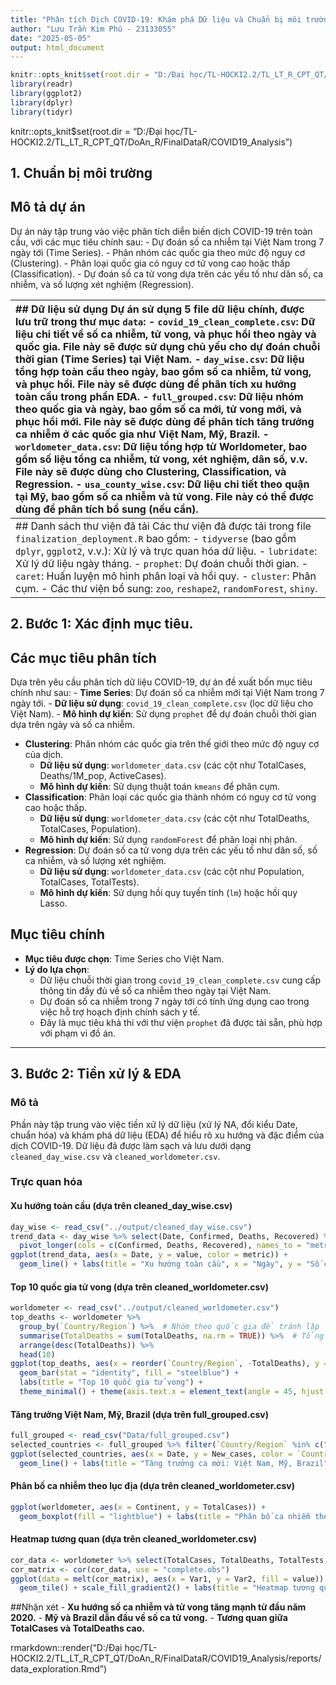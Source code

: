 ```yaml
---
title: "Phân tích Dịch COVID-19: Khám phá Dữ liệu và Chuẩn bị môi trường"
author: "Lưu Trần Kim Phú - 23133055"
date: "2025-05-05"
output: html_document
---
```

```r
knitr::opts_knit$set(root.dir = "D:/Đại học/TL-HOCKI2.2/TL_LT_R_CPT_QT/DoAn_R/FinalDataR/COVID19_Analysis")
library(readr)
library(ggplot2)
library(dplyr)      
library(tidyr)
```
knitr::opts_knit$set(root.dir = "D:/Đại học/TL-HOCKI2.2/TL_LT_R_CPT_QT/DoAn_R/FinalDataR/COVID19_Analysis")

## 1. Chuẩn bị môi trường

## Mô tả dự án
Dự án này tập trung vào việc phân tích diễn biến dịch COVID-19 trên toàn cầu, với các mục tiêu chính sau:
- Dự đoán số ca nhiễm tại Việt Nam trong 7 ngày tới (Time Series).
- Phân nhóm các quốc gia theo mức độ nguy cơ (Clustering).
- Phân loại quốc gia có nguy cơ tử vong cao hoặc thấp (Classification).
- Dự đoán số ca tử vong dựa trên các yếu tố như dân số, ca nhiễm, và số lượng xét nghiệm (Regression).

-------------------------------------------------------------------------------------------------------------------------------------------
## Dữ liệu sử dụng
Dự án sử dụng 5 file dữ liệu chính, được lưu trữ trong thư mục `data`:
- **`covid_19_clean_complete.csv`**: Dữ liệu chi tiết về số ca nhiễm, tử vong, và phục hồi theo ngày và quốc gia. File này sẽ được sử dụng chủ yếu cho dự đoán chuỗi thời gian (Time Series) tại Việt Nam.
- **`day_wise.csv`**: Dữ liệu tổng hợp toàn cầu theo ngày, bao gồm số ca nhiễm, tử vong, và phục hồi. File này sẽ được dùng để phân tích xu hướng toàn cầu trong phần EDA.
- **`full_grouped.csv`**: Dữ liệu nhóm theo quốc gia và ngày, bao gồm số ca mới, tử vong mới, và phục hồi mới. File này sẽ được dùng để phân tích tăng trưởng ca nhiễm ở các quốc gia như Việt Nam, Mỹ, Brazil.
- **`worldometer_data.csv`**: Dữ liệu tổng hợp từ Worldometer, bao gồm số liệu tổng ca nhiễm, tử vong, xét nghiệm, dân số, v.v. File này sẽ được dùng cho Clustering, Classification, và Regression.
- **`usa_county_wise.csv`**: Dữ liệu chi tiết theo quận tại Mỹ, bao gồm số ca nhiễm và tử vong. File này có thể được dùng để phân tích bổ sung (nếu cần).

-------------------------------------------------------------------------------------------------------------------------------------------
## Danh sách thư viện đã tải
Các thư viện đã được tải trong file `finalization_deployment.R` bao gồm:
- `tidyverse` (bao gồm `dplyr`, `ggplot2`, v.v.): Xử lý và trực quan hóa dữ liệu.
- `lubridate`: Xử lý dữ liệu ngày tháng.
- `prophet`: Dự đoán chuỗi thời gian.
- `caret`: Huấn luyện mô hình phân loại và hồi quy.
- `cluster`: Phân cụm.
- Các thư viện bổ sung: `zoo`, `reshape2`, `randomForest`, `shiny`.

-------------------------------------------------------------------------------------------------------------------------------------------
## 2. Bước 1: Xác định mục tiêu.
## Các mục tiêu phân tích

Dựa trên yêu cầu phân tích dữ liệu COVID-19, dự án đề xuất bốn mục tiêu chính như sau:
- **Time Series**: Dự đoán số ca nhiễm mới tại Việt Nam trong 7 ngày tới.
  - **Dữ liệu sử dụng**: `covid_19_clean_complete.csv` (lọc dữ liệu cho Việt Nam).
  - **Mô hình dự kiến**: Sử dụng `prophet` để dự đoán chuỗi thời gian dựa trên ngày và số ca nhiễm.

- **Clustering**: Phân nhóm các quốc gia trên thế giới theo mức độ nguy cơ của dịch.
  - **Dữ liệu sử dụng**: `worldometer_data.csv` (các cột như TotalCases, Deaths/1M_pop, ActiveCases).
  - **Mô hình dự kiến**: Sử dụng thuật toán `kmeans` để phân cụm.

- **Classification**: Phân loại các quốc gia thành nhóm có nguy cơ tử vong cao hoặc thấp.
  - **Dữ liệu sử dụng**: `worldometer_data.csv` (các cột như TotalDeaths, TotalCases, Population).
  - **Mô hình dự kiến**: Sử dụng `randomForest` để phân loại nhị phân.

- **Regression**: Dự đoán số ca tử vong dựa trên các yếu tố như dân số, số ca nhiễm, và số lượng xét nghiệm.
  - **Dữ liệu sử dụng**: `worldometer_data.csv` (các cột như Population, TotalCases, TotalTests).
  - **Mô hình dự kiến**: Sử dụng hồi quy tuyến tính (`lm`) hoặc hồi quy Lasso.

## Mục tiêu chính
- **Mục tiêu được chọn**: Time Series cho Việt Nam.
- **Lý do lựa chọn**:
  - Dữ liệu chuỗi thời gian trong `covid_19_clean_complete.csv` cung cấp thông tin đầy đủ về số ca nhiễm theo ngày tại Việt Nam.
  - Dự đoán số ca nhiễm trong 7 ngày tới có tính ứng dụng cao trong việc hỗ trợ hoạch định chính sách y tế.
  - Đây là mục tiêu khả thi với thư viện `prophet` đã được tải sẵn, phù hợp với phạm vi đồ án.

-------------------------------------------------------------------------------------------------------------------------------------------

## 3. Bước 2: Tiền xử lý & EDA

### Mô tả
Phần này tập trung vào việc tiền xử lý dữ liệu (xử lý NA, đổi kiểu Date, chuẩn hóa) và khám phá dữ liệu (EDA) để hiểu rõ xu hướng và đặc điểm của dịch COVID-19. Dữ liệu đã được làm sạch và lưu dưới dạng `cleaned_day_wise.csv` và `cleaned_worldometer.csv`.

### Trực quan hóa
#### Xu hướng toàn cầu (dựa trên cleaned_day_wise.csv)
  
```r
day_wise <- read_csv("../output/cleaned_day_wise.csv")
trend_data <- day_wise %>% select(Date, Confirmed, Deaths, Recovered) %>%
  pivot_longer(cols = c(Confirmed, Deaths, Recovered), names_to = "metric", values_to = "value")
ggplot(trend_data, aes(x = Date, y = value, color = metric)) +
  geom_line() + labs(title = "Xu hướng toàn cầu", x = "Ngày", y = "Số ca") + theme_minimal()
```


#### Top 10 quốc gia tử vong (dựa trên cleaned_worldometer.csv)
```r
worldometer <- read_csv("../output/cleaned_worldometer.csv")
top_deaths <- worldometer %>%
  group_by(`Country/Region`) %>%  # Nhóm theo quốc gia để tránh lặp
  summarise(TotalDeaths = sum(TotalDeaths, na.rm = TRUE)) %>%  # Tổng hợp TotalDeaths
  arrange(desc(TotalDeaths)) %>%
  head(10)
ggplot(top_deaths, aes(x = reorder(`Country/Region`, -TotalDeaths), y = TotalDeaths)) +
  geom_bar(stat = "identity", fill = "steelblue") +
  labs(title = "Top 10 quốc gia tử vong") +
  theme_minimal() + theme(axis.text.x = element_text(angle = 45, hjust = 1))
```
#### Tăng trưởng Việt Nam, Mỹ, Brazil (dựa trên full_grouped.csv)
```r
full_grouped <- read_csv("Data/full_grouped.csv")
selected_countries <- full_grouped %>% filter(`Country/Region` %in% c("Vietnam", "US", "Brazil"))
ggplot(selected_countries, aes(x = Date, y = New_cases, color = `Country/Region`)) +
  geom_line() + labs(title = "Tăng trưởng ca mới: Việt Nam, Mỹ, Brazil") + theme_minimal()
```

#### Phân bố ca nhiễm theo lục địa (dựa trên cleaned_worldometer.csv)
```r
ggplot(worldometer, aes(x = Continent, y = TotalCases)) +
  geom_boxplot(fill = "lightblue") + labs(title = "Phân bố ca nhiễm theo lục địa") + theme_minimal()
```

#### Heatmap tương quan (dựa trên cleaned_worldometer.csv)
```r
cor_data <- worldometer %>% select(TotalCases, TotalDeaths, TotalTests, Population)
cor_matrix <- cor(cor_data, use = "complete.obs")
ggplot(data = melt(cor_matrix), aes(x = Var1, y = Var2, fill = value)) +
  geom_tile() + scale_fill_gradient2() + labs(title = "Heatmap tương quan") + theme_minimal()
```

##Nhận xét
  - **Xu hướng số ca nhiễm và tử vong tăng mạnh từ đầu năm 2020.**
  - **Mỹ và Brazil dẫn đầu về số ca tử vong.**
  - **Tương quan giữa TotalCases và TotalDeaths cao.**

rmarkdown::render("D:/Đại học/TL-HOCKI2.2/TL_LT_R_CPT_QT/DoAn_R/FinalDataR/COVID19_Analysis/reports/data_exploration.Rmd")


